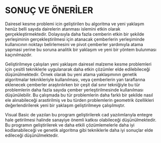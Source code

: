 # SONUÇ VE ÖNERİLER

Dairesel kesme problemi icin geliştirilen bu algoritma ve yeni yaklaşım henüz belli sayıda dairelerin atanması islemini etkin olarak gerçekleştirmektedir. Dolayısıyla daha fazla cemberin etkin bir şekilde yerleşiminin gerçekleştirilmesi için atanacak çemberlerin yerleşiminde kullanıcının noktayı belirlemesini ve pivot çemberler yardımıyla atama yapmasi yerine bu soruna analitik bir yaklaşım ve yeni bir yöntem bulunması kaçınılmazdır.

Geliştirilmeye çalışılan yeni yaklaşım dairesel malzeme kesme problemleri için çesitli tekniklerle uygulanarak daha etkin çözümler elde edilebileceği düşünülmektedir. Örnek olarak bu yeni atama yaklaşımının genetik algoritmalar teknikleriyle kullanılması, veya çemberlerin yan taraflarına eklenecek çemberler araştırılırken bir çeşit dal sınır tekniğiyle bu tür problemlerin daha fazla sayıda çember yerleştirilmesinde kullanılması düşünülebilir. Bu çalışmada bu tür problemlerin daha farklı bir şekilde nasıl ele alınabileceği arastirilmiş ve bu türden problemlerin geometrik özellikleri değerlendirilerek yeni bir yaklaşım geliştirilmeye çalışılmıştır.

Visual Basic de yazılan bu program geliştirilerek cad yazılımlarıyla entegre hale getirilmesi halinde sanayiye önemli katkısı olabileceği düşünülmektedir. Bu programın geliştirilerek ve daha etkili çözümlemelerle daha iyi kodlanabileceği ve genetik algoritma gibi tekniklerle daha iyi sonuçlar elde edileceği düşünülmektedir.
